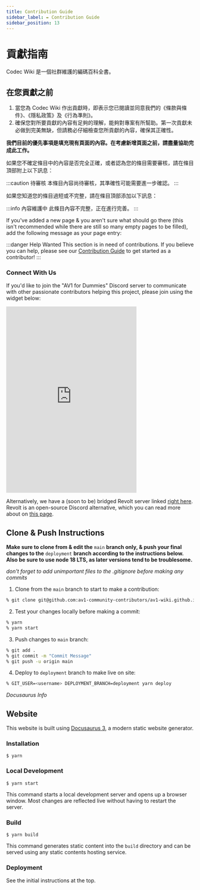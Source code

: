 ```yaml
---
title: Contribution Guide
sidebar_label: ✒️ Contribution Guide
sidebar_position: 13
---
```


# 貢獻指南

Codec Wiki 是一個社群維護的編碼百科全書。

## 在您貢獻之前

1. 當您為 Codec Wiki 作出貢獻時，即表示您已閱讀並同意我們的《條款與條件》、《隱私政策》及《行為準則》。
2. 確保您對所要貢獻的內容有足夠的理解，能夠對專案有所幫助。第一次貢獻未必做到完美無缺，但請務必仔細檢查您所貢獻的內容，確保其正確性。

**我們目前的優先事項是填充現有頁面的內容。在考慮新增頁面之前，請盡量協助完成此工作。**

如果您不確定條目中的內容是否完全正確，或者認為您的條目需要審核，請在條目頂部附上以下訊息：

:::caution 待審核
本條目內容尚待審核，其準確性可能需要進一步確認。 
:::

如果您知道您的條目過短或不完整，請在條目頂部添加以下訊息：

:::info 內容維護中
此條目內容不完整，正在進行完善。
:::

If you've added a new page & you aren't sure what should go there (this isn't recommended while there are still so many empty pages to be filled), add the following message as your page entry:

:::danger Help Wanted
This section is in need of contributions. If you believe you can help, please see our [Contribution Guide](/docs/contribution-guide) to get started as a contributor!
:::

### Connect With Us

If you'd like to join the "AV1 for Dummies" Discord server to communicate with other passionate contributors helping this project, please join using the widget below:

<iframe src="https://discord.com/widget?id=1163724583472472138&theme=dark" width="350" height="500" allowtransparency="true" frameborder="0" sandbox="allow-popups allow-popups-to-escape-sandbox allow-same-origin allow-scripts"></iframe>

Alternatively, we have a (soon to be) bridged Revolt server linked [right here](https://rvlt.gg/eSERRhSG). Revolt is an open-source Discord alternative, which you can read more about on [this page](https://github.com/revoltchat/legal/blob/master/About.mdx#communication-is-critical).

## Clone & Push Instructions
**Make sure to clone from & edit the** `main` **branch only, & push your final changes to the** `deployment` **branch according to the instructions below. Also be sure to use node 18 LTS, as later versions tend to be troublesome.**

*don't forget to add unimportant files to the .gitignore before making any commits*

1. Clone from the `main` branch to start to make a contribution:
```bash
% git clone git@github.com:av1-community-contributors/av1-wiki.github.io.git -b main
```

2. Test your changes locally before making a commit:
```bash
% yarn
% yarn start
```

3. Push changes to `main` branch:
```bash
% git add .
% git commit -m "Commit Message"
% git push -u origin main
```

4. Deploy to `deployment` branch to make live on site:
```bash
% GIT_USER=<username> DEPLOYMENT_BRANCH=deployment yarn deploy
```

*Docusaurus Info*
## Website

This website is built using [Docusaurus 3](https://docusaurus.io/), a modern static website generator.

### Installation

```
$ yarn
```

### Local Development

```
$ yarn start
```

This command starts a local development server and opens up a browser window. Most changes are reflected live without having to restart the server.

### Build

```
$ yarn build
```

This command generates static content into the `build` directory and can be served using any static contents hosting service.

### Deployment

See the initial instructions at the top.